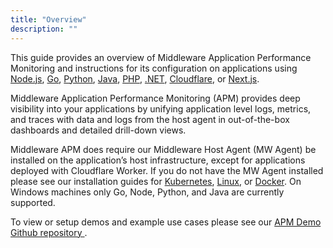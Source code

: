 ```yaml
---
title: "Overview"
description: ""
---
```


This guide provides an overview of Middleware Application Performance Monitoring and instructions for its configuration on applications using [Node.js](https://docs.middleware.io/docs/apm-configuration/node-js), [Go](https://docs.middleware.io/docs/apm-configuration/go), [Python](https://docs.middleware.io/docs/apm-configuration/python), [Java](https://docs.middleware.io/docs/apm-configuration/java), [PHP](https://docs.middleware.io/docs/apm-configuration/php), [.NET](https://docs.middleware.io/docs/apm-configuration/dotnet), [Cloudflare](https://docs.middleware.io/docs/apm-configuration/cloudflare), or [Next.js](https://docs.middleware.io/docs/apm-configuration/next-js). 



Middleware Application Performance Monitoring (APM) provides deep visibility into your applications by unifying application level logs, metrics, and traces with data and logs from the host agent in out-of-the-box dashboards and detailed drill-down views. 


Middleware APM does require our Middleware Host Agent (MW Agent) be installed on the application’s host infrastructure, except for applications deployed with Cloudflare Worker. If you do not have the MW Agent installed please see our installation guides for [Kubernetes](https://docs.middleware.io/docs/agent-installation/kubernetes), [Linux](https://docs.middleware.io/docs/agent-installation/linux), or [Docker](https://docs.middleware.io/docs/agent-installation/docker). On Windows machines only Go, Node, Python, and Java are currently supported. 


To view or setup demos and example use cases please see our <a href="https://github.com/middleware-labs/demo-apm"> APM Demo Github repository </a>. 
